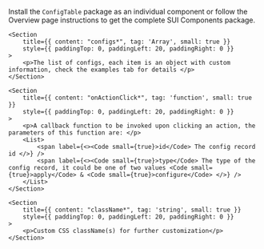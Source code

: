 
<Section
	title="Installation"
	contained={true}
	style={{ paddingTop: 20, paddingBottom: 0 }}
>
	<p>
		Install the <Code small={true}>ConfigTable</Code> package as an individual
		component or follow the Overview page instructions to get the complete SUI
		Components package.
	</p>
</Section>

<Section title="Props" border={true}>

    <Section
    	title={{ content: "configs*", tag: 'Array', small: true }}
    	style={{ paddingTop: 0, paddingLeft: 20, paddingRight: 0 }}
    >
    	<p>The list of configs, each item is an object with custom information, check the examples tab for details </p>
    </Section>

    <Section
    	title={{ content: "onActionClick*", tag: 'function', small: true }}
    	style={{ paddingTop: 0, paddingLeft: 20, paddingRight: 0 }}
    >
    	<p>A callback function to be invoked upon clicking an action, the parameters of this function are: </p>
    	<List>
    		<span label={<><Code small={true}>id</Code> The config record id </>} />
    		<span label={<><Code small={true}>type</Code> The type of the config record, it could be one of two values <Code small={true}>apply</Code> & <Code small={true}>configure</Code> </>} />
    	</List>
    </Section>

    <Section
    	title={{ content: "className*", tag: 'string', small: true }}
    	style={{ paddingTop: 0, paddingLeft: 20, paddingRight: 0 }}
    >
    	<p>Custom CSS className(s) for further customization</p>
    </Section>

</Section>
